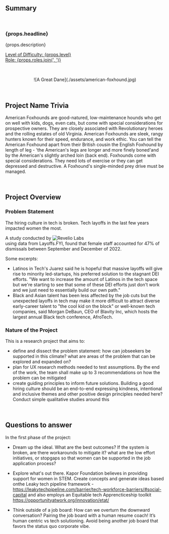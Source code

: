 ## Summary

<br />

<h3>{props.headline}</h3>
<p>{props.description}</p>

<p>
  <u>
    Level of Difficulty: <span>{props.level}</span>
    <br />
    Role: <span>{props.roles.join(', ')}</span>
  </u>
</p>

<br />
<p align="center">
![A Great Dane](./assets/american-foxhound.jpg)
</p>

<br />

## Project Name Trivia

American Foxhounds are good-natured, low-maintenance hounds who get on well with kids, dogs, even cats, but come with special considerations for prospective owners. They are closely associated with Revolutionary heroes and the rolling estates of old Virginia. American Foxhounds are sleek, rangy hunters known for their speed, endurance, and work ethic. You can tell the American Foxhound apart from their British cousin the English Foxhound by length of leg - 'the American's legs are longer and more finely boned'and by the American's slightly arched loin (back end). Foxhounds come with special considerations. They need lots of exercise or they can get depressed and destructive. A Foxhound's single-minded prey drive must be managed.

<br />

## Project Overview

### Problem Statement
The hiring culture in tech is broken. Tech layoffs in the last few years impacted women the most. 

A study conducted by ![Revelio Labs](https://www.reuters.com/business/sustainable-business/big-tech-layoffs-may-further-disrupt-equity-diversity-efforts-2023-01-05/)
<br /> using data from Layoffs.FYI, found that female staff accounted for 47% of dismissals between September and December of 2022.

Some excerpts:

- Latinos in Tech's Juarez said he is hopeful that massive layoffs will give rise to minority led-startups, his preferred solution to the stagnant DEI efforts. "We want to increase the amount of Latinos in the tech space but we're starting to see that some of these DEI efforts just don't work and we just need to essentially build our own path."
- Black and Asian talent has been less affected by the job cuts but the unexpected layoffs in tech may make it more difficult to attract diverse early-career talent to "the cool kid on the block" or well-known tech companies, said Morgan DeBaun, CEO of Blavity Inc, which hosts the largest annual Black tech conference, AfroTech.



### Nature of the Project

This is a research project that aims to:
- define and dissect the problem statement: how can jobseekers be supported in this climate? what are areas of the problem that can be explored and expanded on?
- plan for UX research methods needed to test assumptions. By the end of the work, the team shall make up to 3 recommendations on how the problem can be mitigated
- create guiding principles to inform future solutions. Building a good hiring culture should be an end-to-end 
expressing kindness, intentional and inclusive themes and other positive design principles needed here? Conduct simple qualitative studies around this

<br />

## Questions to answer

In the first phase of the project:

- Dream up the ideal. What are the best outcomes? If the system is broken, are there workarounds to mitigate it? what are the low effort initiatives, or stopgaps so that women can be supported in the job application process?

- Explore what's out there. Kapor Foundation believes in providing support for women in STEM. Create concepts and generate ideas based onthe Leaky tech pipeline framework - https://leakytechpipeline.com/barrier/tech-workforce-barriers/#social-capital and also employs an Equitable tech Apprencticeship toolkit https://opportunityatwork.org/innovation/etat/

- Think outside of a job board: How can we overturn the downward conversation? Pairing the job board with a human resume coach! It’s human centric vs tech solutioning. Avoid being another job board that favors the status quo corporate vibe.

 
